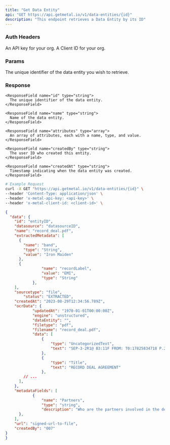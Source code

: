 ```yaml
---
title: "Get Data Entity"
api: "GET https://api.getmetal.io/v1/data-entities/{id}"
description: "This endpoint retrieves a Data Entity by its ID"
---
```


### Auth Headers

<ParamField required header="x-metal-api-key" type="string">
  An API key for your org.
</ParamField>

<ParamField required header="x-metal-client-id" type="string">
  A Client ID for your org.
</ParamField>


### Params

<ParamField required path="id" type="string">
  The unique identifier of the data entity you wish to retrieve.
</ParamField>

### Response

<ResponseField name="data" type="Data Entity Object">
  <Expandable title="properties">

    <ResponseField name="id" type="string">
      The unique identifier of the data entity.
    </ResponseField>

    <ResponseField name="name" type="string">
      Name of the data entity.
    </ResponseField>

    <ResponseField name="attributes" type="array">
      An array of attributes, each with a name, type, and value.
    </ResponseField>

    <ResponseField name="createdBy" type="string">
      The user ID who created this entity.
    </ResponseField>

    <ResponseField name="createdAt" type="string">
      Timestamp indicating when the data entity was created.
    </ResponseField>

  </Expandable>
</ResponseField>

<RequestExample>

```bash
# Example Request
curl -X GET "https://api.getmetal.io/v1/data-entities/{id}" \
--header 'Content-Type: application/json' \
--header 'x-metal-api-key: <api-key>' \
--header 'x-metal-client-id: <client-id>' \
```
</RequestExample>

<ResponseExample>

```json
{
  "data": {
    "id": "entityID",
    "datasource": "datasourceID",
    "name": "record_deal.pdf",
    "extractedMetadata": [
      {
        "name": "band",
        "type": "String",
        "value": "Iron Maiden"
      },
      {
				"name": "recordLabel",
				"value": "EMI",
				"type": "String"
			},
    ],
    "sourcetype": "file",
		"status": "EXTRACTED",
    "createdAt": "2023-08-29T12:34:56.789Z",
    "ocrData": {
			"updatedAt": "1970-01-01T00:00:00Z",
			"engine": "unstructured",
			"dataEntity": "",
			"filetype": "pdf",
			"filename": "record_deal.pdf",
			"data": [
				{
					"type": "UncategorizedText",
					"text": "SEP-3-2R1@ B3:11F FROM: T0:17825834718 P.2"
				},
				{
					"type": "Title",
					"text": "RECORD DEAL AGREEMENT"
				},
        // ...
      ],
    },
    "metadataFields": [
			{
				"name": "Partners",
				"type": "string",
				"description": "Who are the partners involved in the deal?"
      },
    ],
    "url": "signed-url-to-file",
    "createdBy": "007"
}
}
```
</ResponseExample>
